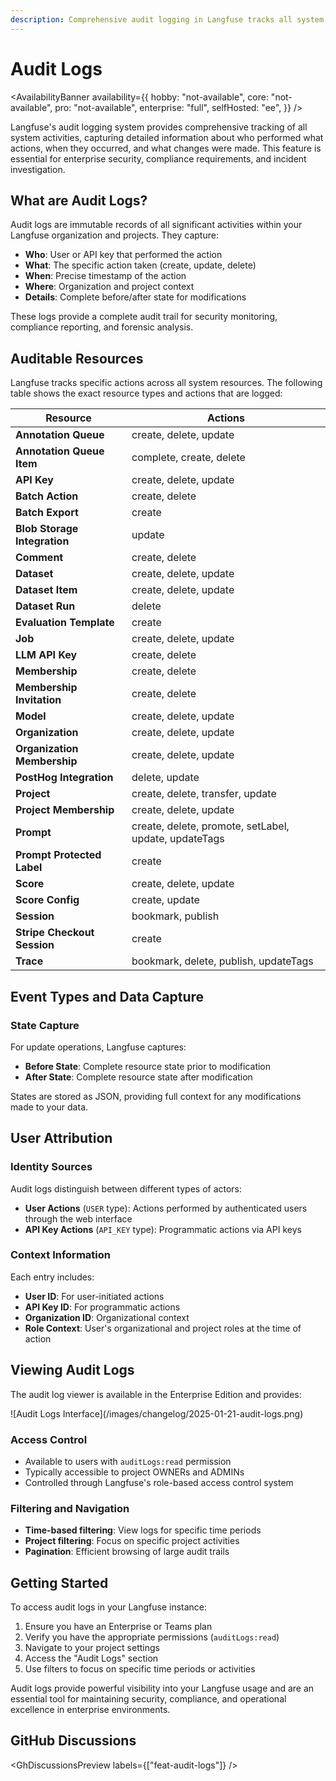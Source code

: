 ```yaml
---
description: Comprehensive audit logging in Langfuse tracks all system activities with detailed state capture and user attribution for enterprise security and compliance requirements.
---
```


# Audit Logs

<AvailabilityBanner
  availability={{
    hobby: "not-available",
    core: "not-available",
    pro: "not-available",
    enterprise: "full",
    selfHosted: "ee",
  }}
/>

Langfuse's audit logging system provides comprehensive tracking of all system activities, capturing detailed information about who performed what actions, when they occurred, and what changes were made.
This feature is essential for enterprise security, compliance requirements, and incident investigation.

## What are Audit Logs?

Audit logs are immutable records of all significant activities within your Langfuse organization and projects.
They capture:

- **Who**: User or API key that performed the action
- **What**: The specific action taken (create, update, delete)
- **When**: Precise timestamp of the action
- **Where**: Organization and project context
- **Details**: Complete before/after state for modifications

These logs provide a complete audit trail for security monitoring, compliance reporting, and forensic analysis.

## Auditable Resources

Langfuse tracks specific actions across all system resources.
The following table shows the exact resource types and actions that are logged:

| Resource                     | Actions                                               |
|------------------------------|-------------------------------------------------------|
| **Annotation Queue**         | create, delete, update                                |
| **Annotation Queue Item**    | complete, create, delete                              |
| **API Key**                  | create, delete, update                                |
| **Batch Action**             | create, delete                                        |
| **Batch Export**             | create                                                |
| **Blob Storage Integration** | update                                                |
| **Comment**                  | create, delete                                        |
| **Dataset**                  | create, delete, update                                |
| **Dataset Item**             | create, delete, update                                |
| **Dataset Run**              | delete                                                |
| **Evaluation Template**      | create                                                |
| **Job**                      | create, delete, update                                |
| **LLM API Key**              | create, delete                                        |
| **Membership**               | create, delete                                        |
| **Membership Invitation**    | create, delete                                        |
| **Model**                    | create, delete, update                                |
| **Organization**             | create, delete, update                                |
| **Organization Membership**  | create, delete, update                                |
| **PostHog Integration**      | delete, update                                        |
| **Project**                  | create, delete, transfer, update                      |
| **Project Membership**       | create, delete, update                                |
| **Prompt**                   | create, delete, promote, setLabel, update, updateTags |
| **Prompt Protected Label**   | create                                                |
| **Score**                    | create, delete, update                                |
| **Score Config**             | create, update                                        |
| **Session**                  | bookmark, publish                                     |
| **Stripe Checkout Session**  | create                                                |
| **Trace**                    | bookmark, delete, publish, updateTags                 |

## Event Types and Data Capture

### State Capture
For update operations, Langfuse captures:
- **Before State**: Complete resource state prior to modification
- **After State**: Complete resource state after modification

States are stored as JSON, providing full context for any modifications made to your data.

## User Attribution

### Identity Sources

Audit logs distinguish between different types of actors:

- **User Actions** (`USER` type): Actions performed by authenticated users through the web interface
- **API Key Actions** (`API_KEY` type): Programmatic actions via API keys

### Context Information

Each entry includes:
- **User ID**: For user-initiated actions
- **API Key ID**: For programmatic actions
- **Organization ID**: Organizational context
- **Role Context**: User's organizational and project roles at the time of action

## Viewing Audit Logs

The audit log viewer is available in the Enterprise Edition and provides:

<Frame className="my-6">
  ![Audit Logs Interface](/images/changelog/2025-01-21-audit-logs.png)
</Frame>

### Access Control

- Available to users with `auditLogs:read` permission
- Typically accessible to project OWNERs and ADMINs
- Controlled through Langfuse's role-based access control system

### Filtering and Navigation

- **Time-based filtering**: View logs for specific time periods
- **Project filtering**: Focus on specific project activities
- **Pagination**: Efficient browsing of large audit trails

## Getting Started

To access audit logs in your Langfuse instance:

1. Ensure you have an Enterprise or Teams plan
2. Verify you have the appropriate permissions (`auditLogs:read`)
3. Navigate to your project settings
4. Access the "Audit Logs" section
5. Use filters to focus on specific time periods or activities

Audit logs provide powerful visibility into your Langfuse usage and are an essential tool for maintaining security, compliance, and operational excellence in enterprise environments.

## GitHub Discussions


<GhDiscussionsPreview labels={["feat-audit-logs"]} />
